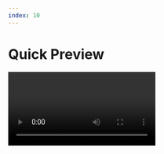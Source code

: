 ```yaml
---
index: 10
---
```


# Quick Preview

<Video url="/videos/Spacedrive_QuickPreview.webm" />

Quick Preview allows you to "quickly preview" a file in Spacedrive. It supports a wide and growing range of formats, providing an easy way to explore your files and data.

It can be accessed by pressing the spacebar while selected on a file, as per native behaviour for macOS.

Alternatively, you can access it from the context menu.
